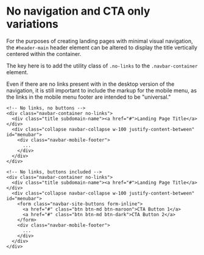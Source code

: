 
<Meta title="Docs/Global Header/No navigation" />

# No navigation and CTA only variations

For the purposes of creating landing pages with minimal visual navigation, the `#header-main` header element can be altered to display the title vertically centered within the container.

The key here is to add the utility class of `.no-links` to the `.navbar-container` element.

Even if there are no links present with in the desktop version of the navigation, it is still important to include the markup for the mobile menu, as the links in the mobile menu footer are intended to be "universal."

```
<!-- No links, no buttons -->
<div class="navbar-container no-links">
  <div class="title subdomain-name"><a href="#">Landing Page Title</a></div>
  <div class="collapse navbar-collapse w-100 justify-content-between" id="menubar">
    <div class="navbar-mobile-footer">
      ...
    </div>
  </div>
</div>
```

```
<!-- No links, buttons included -->
<div class="navbar-container no-links">
  <div class="title subdomain-name"><a href="#">Landing Page Title</a></div>
  <div class="collapse navbar-collapse w-100 justify-content-between" id="menubar">
    <form class="navbar-site-buttons form-inline">
      <a href="#" class="btn btn-md btn-maroon">CTA Button 1</a>
      <a href="#" class="btn btn-md btn-dark">CTA Button 2</a>
    </form>
    <div class="navbar-mobile-footer">
      ...
    </div>
  </div>
</div>
```
